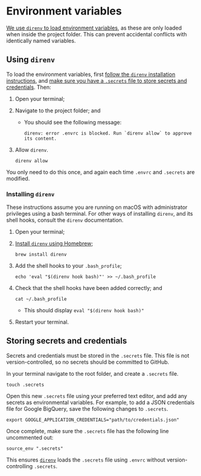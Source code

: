 # Environment variables

[We use `direnv` to load environment variables][direnv], as these are only loaded when
inside the project folder. This can prevent accidental conflicts with identically named
variables.

## Using `direnv`

To load the environment variables, first [follow the `direnv` installation
instructions](#installing-direnv), and [make sure you have a `.secrets` file to store
secrets and credentials](#storing-secrets-and-credentials). Then:

1. Open your terminal;
2. Navigate to the project folder; and
   - You should see the following message:
     ```shell
     direnv: error .envrc is blocked. Run `direnv allow` to approve its content.
     ```
3. Allow `direnv`.
   ```shell
   direnv allow
   ```

You only need to do this once, and again each time `.envrc` and `.secrets` are modified.

### Installing `direnv`

These instructions assume you are running on macOS with administrator privileges using
a bash terminal. For other ways of installing `direnv`, and its shell hooks, consult
the `direnv` documentation.

1. Open your terminal;
2. [Install `direnv` using Homebrew][homebrew];
   ```shell
   brew install direnv
   ```
3. Add the shell hooks to your `.bash_profile`;
   ```shell
   echo 'eval "$(direnv hook bash)"' >> ~/.bash_profile
   ```
4. Check that the shell hooks have been added correctly; and
   ```shell
   cat ~/.bash_profile
   ```
   - This should display `eval "$(direnv hook bash)"`
5. Restart your terminal.

## Storing secrets and credentials

Secrets and credentials must be stored in the `.secrets` file. This file is not
version-controlled, so no secrets should be committed to GitHub.

In your terminal navigate to the root folder, and create a `.secrets` file.

```shell
touch .secrets
```

Open this new `.secrets` file using your preferred text editor, and add any secrets as
environmental variables. For example, to add a JSON credentials file for Google
BigQuery, save the following changes to `.secrets`.

```shell
export GOOGLE_APPLICATION_CREDENTIALS="path/to/credentials.json"
```

Once complete, make sure the `.secrets` file has the following line uncommented out:

```shell
source_env ".secrets"
```

This ensures [`direnv`][direnv] loads the `.secrets` file using `.envrc` without
version-controlling `.secrets`.

[direnv]: https://direnv.net/
[homebrew]: https://brew.sh/
